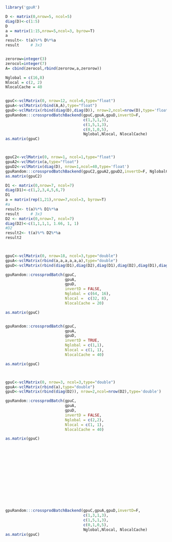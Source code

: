 <!--
%\VignetteEngine{knitr::knitr}
%\VignetteIndexEntry{crossprodBatch}
-->


```r
library('gpuR')
```


```r
D <- matrix(0,nrow=5, ncol=5)
diag(D)<-c(1:5)
D
a = matrix(1:15,nrow=5,ncol=3, byrow=T)
a
result<- t(a)%*% D%*%a
result     # 3x3


zerorow=integer(3)
zerocol=integer(7)
A= cbind(zerocol,rbind(zerorow,a,zerorow))

Nglobal = c(16,8) 
Nlocal = c(2, 2)
NlocalCache = 40


gpuC<-vclMatrix(0, nrow=12, ncol=6,type="float")   
gpuA<-vclMatrix(rbind(A,A),type="float")
gpuD<-vclMatrix(rbind(diag(D),diag(D)), nrow=2,ncol=nrow(D),type='float')
gpuRandom:::crossprodBatchBackend(gpuC,gpuA,gpuD,invertD=F, 
                                  c(1,3,1,3),
                                  c(1,5,1,3),
                                  c(0,1,0,5),
                                  Nglobal,Nlocal, NlocalCache)
as.matrix(gpuC)



gpuC2<-vclMatrix(0, nrow=1, ncol=1,type="float")
gpuA2<-vclMatrix(a,type="float")
gpuD2<-vclMatrix(diag(D), nrow=1,ncol=40,type='float')
gpuRandom:::crossprodBatchBackend(gpuC2,gpuA2,gpuD2,invertD=F, NglobalChol,NlocalChol, NlocalCache)
as.matrix(gpuC2)

```


```r



D1 <- matrix(0,nrow=7, ncol=7)
diag(D1)<-c(1,2,3,4,5,6,7)
D1
a = matrix(rep(1,21),nrow=7,ncol=3, byrow=T)
#a
result<- t(a)%*% D1%*%a
result     # 3x3
D2 <- matrix(0,nrow=7, ncol=7)
diag(D2)<-c(1,1,1,1, 1.66, 1, 1)
#D2
result2<- t(a)%*% D2%*%a
result2



gpuC<-vclMatrix(0, nrow=18, ncol=3,type="double")   
gpuA<-vclMatrix(rbind(a,a,a,a,a,a),type="double")
gpuD<-vclMatrix(rbind(diag(D1),diag(D2),diag(D1),diag(D2),diag(D1),diag(D2)), nrow=6,ncol=nrow(D2),type='double')

gpuRandom::crossprodBatch(gpuC, 
                          gpuA,
                          gpuD,
                          invertD = FALSE,
                          Nglobal = c(64, 16), 
                          Nlocal =  c(32, 8),
                          NlocalCache = 20)

as.matrix(gpuC)


gpuRandom::crossprodBatch(gpuC, 
                          gpuA,
                          gpuD,
                          invertD = TRUE,
                          Nglobal = c(1,1), 
                          Nlocal = c(1, 1),
                          NlocalCache = 40)

as.matrix(gpuC)



gpuC<-vclMatrix(0, nrow=3, ncol=3,type="double")   
gpuA<-vclMatrix(rbind(a),type="double")
gpuD<-vclMatrix(rbind(diag(D2)), nrow=2,ncol=nrow(D2),type='double')

gpuRandom::crossprodBatch(gpuC, 
                          gpuA,
                          gpuD,
                          invertD = FALSE,
                          Nglobal = c(2,2), 
                          Nlocal = c(1, 1),
                          NlocalCache = 40)

as.matrix(gpuC)















gpuRandom:::crossprodBatchBackend(gpuC,gpuA,gpuD,invertD=F, 
                                  c(1,3,1,3),
                                  c(1,5,1,3),
                                  c(0,1,0,5),
                                  Nglobal,Nlocal, NlocalCache)
as.matrix(gpuC)





```


